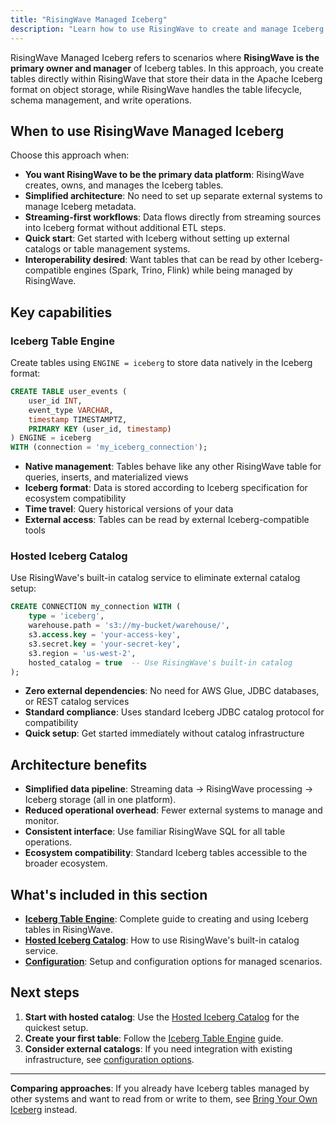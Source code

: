 ```yaml
---
title: "RisingWave Managed Iceberg"
description: "Learn how to use RisingWave to create and manage Iceberg tables natively, with RisingWave as the primary owner of the table lifecycle."
---
```


RisingWave Managed Iceberg refers to scenarios where **RisingWave is the primary owner and manager** of Iceberg tables. In this approach, you create tables directly within RisingWave that store their data in the Apache Iceberg format on object storage, while RisingWave handles the table lifecycle, schema management, and write operations.

## When to use RisingWave Managed Iceberg

Choose this approach when:

- **You want RisingWave to be the primary data platform**: RisingWave creates, owns, and manages the Iceberg tables.
- **Simplified architecture**: No need to set up separate external systems to manage Iceberg metadata.
- **Streaming-first workflows**: Data flows directly from streaming sources into Iceberg format without additional ETL steps.
- **Quick start**: Get started with Iceberg without setting up external catalogs or table management systems.
- **Interoperability desired**: Want tables that can be read by other Iceberg-compatible engines (Spark, Trino, Flink) while being managed by RisingWave.

## Key capabilities

### Iceberg Table Engine

Create tables using `ENGINE = iceberg` to store data natively in the Iceberg format:

```sql
CREATE TABLE user_events (
    user_id INT,
    event_type VARCHAR,
    timestamp TIMESTAMPTZ,
    PRIMARY KEY (user_id, timestamp)
) ENGINE = iceberg
WITH (connection = 'my_iceberg_connection');
```

- **Native management**: Tables behave like any other RisingWave table for queries, inserts, and materialized views
- **Iceberg format**: Data is stored according to Iceberg specification for ecosystem compatibility
- **Time travel**: Query historical versions of your data
- **External access**: Tables can be read by external Iceberg-compatible tools

### Hosted Iceberg Catalog

Use RisingWave's built-in catalog service to eliminate external catalog setup:

```sql
CREATE CONNECTION my_connection WITH (
    type = 'iceberg',
    warehouse.path = 's3://my-bucket/warehouse/',
    s3.access.key = 'your-access-key',
    s3.secret.key = 'your-secret-key',
    s3.region = 'us-west-2',
    hosted_catalog = true  -- Use RisingWave's built-in catalog
);
```

- **Zero external dependencies**: No need for AWS Glue, JDBC databases, or REST catalog services
- **Standard compliance**: Uses standard Iceberg JDBC catalog protocol for compatibility
- **Quick setup**: Get started immediately without catalog infrastructure

## Architecture benefits

- **Simplified data pipeline**: Streaming data → RisingWave processing → Iceberg storage (all in one platform).
- **Reduced operational overhead**: Fewer external systems to manage and monitor.
- **Consistent interface**: Use familiar RisingWave SQL for all table operations.
- **Ecosystem compatibility**: Standard Iceberg tables accessible to the broader ecosystem.

## What's included in this section

- **[Iceberg Table Engine](/iceberg/managed/iceberg-table-engine)**: Complete guide to creating and using Iceberg tables in RisingWave.
- **[Hosted Iceberg Catalog](/iceberg/managed/hosted-iceberg-catalog)**: How to use RisingWave's built-in catalog service.
- **[Configuration](/iceberg/managed/configuration)**: Setup and configuration options for managed scenarios.

## Next steps

1. **Start with hosted catalog**: Use the [Hosted Iceberg Catalog](/iceberg/managed/hosted-iceberg-catalog) for the quickest setup.
2. **Create your first table**: Follow the [Iceberg Table Engine](/iceberg/managed/iceberg-table-engine) guide.
3. **Consider external catalogs**: If you need integration with existing infrastructure, see [configuration options](/iceberg/managed/configuration).

---

**Comparing approaches**: If you already have Iceberg tables managed by other systems and want to read from or write to them, see [Bring Your Own Iceberg](/iceberg/byoi/overview) instead. 